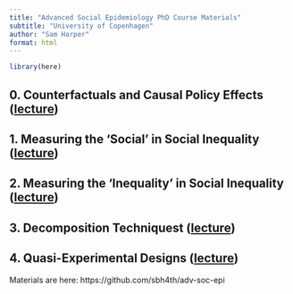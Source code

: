 ```yaml
---
title: "Advanced Social Epidemiology PhD Course Materials"
subtitle: "University of Copenhagen"
author: "Sam Harper"
format: html
---
```


```r
library(here)
```

## 0. Counterfactuals and Causal Policy Effects ([lecture](slides/00-causal/00-causal.html))

## 1. Measuring the 'Social' in Social Inequality ([lecture](slides/01-social/01-social.html))

## 2. Measuring the 'Inequality' in Social Inequality ([lecture](slides/02-inequality/02-inequality.html))

## 3. Decomposition Techniquest ([lecture](slides/04-decomp/04-decomp.html))

## 4. Quasi-Experimental Designs ([lecture](slides/04-quasi/04-quasi.html))

Materials are here: https://github.com/sbh4th/adv-soc-epi
